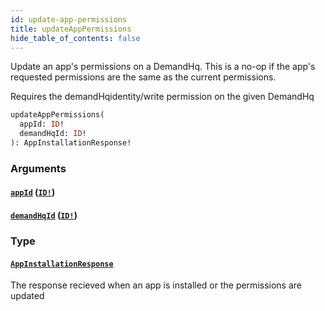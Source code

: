 ```yaml
---
id: update-app-permissions
title: updateAppPermissions
hide_table_of_contents: false
---
```



Update an app's permissions on a DemandHq. This is a no-op if the app's
requested permissions are the same as the current permissions.

Requires the demandHqidentity/write permission on the given DemandHq

```graphql
updateAppPermissions(
  appId: ID!
  demandHqId: ID!
): AppInstallationResponse!
```


### Arguments

#### [`appId`](#) ([`ID!`](/demand/api/graphql-admin/reference/scalars/id))




#### [`demandHqId`](#) ([`ID!`](/demand/api/graphql-admin/reference/scalars/id))




### Type

#### [`AppInstallationResponse`](/demand/api/graphql-admin/reference/objects/app-installation-response)

The response recieved when an app is installed or the permissions are updated




